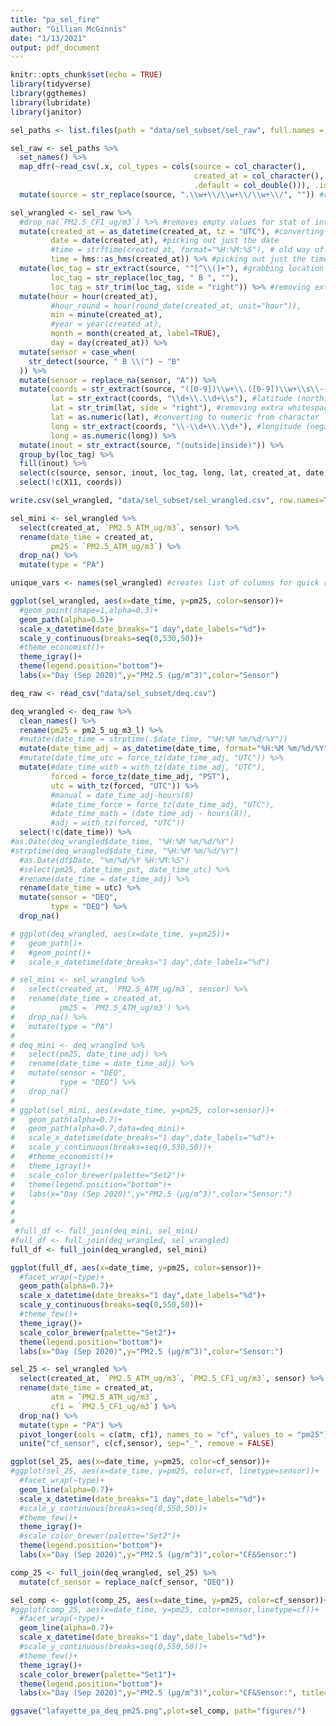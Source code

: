 ```yaml
---
title: "pa_sel_fire"
author: "Gillian McGinnis"
date: "1/13/2021"
output: pdf_document
---
```


```r
knitr::opts_chunk$set(echo = TRUE)
library(tidyverse)
library(ggthemes)
library(lubridate)
library(janitor)
```

```r
sel_paths <- list.files(path = "data/sel_subset/sel_raw", full.names = TRUE)

sel_raw <- sel_paths %>%
  set_names() %>%
  map_dfr(~read_csv(.x, col_types = cols(source = col_character(),
                                         created_at = col_character(),
                                         .default = col_double())), .id="source") %>%
  mutate(source = str_replace(source, ".\\w+\\/\\w+\\/\\w+\\/", "")) #removes filepath name
```

```r
sel_wrangled <- sel_raw %>%
  #drop_na(`PM2.5_CF1_ug/m3`) %>% #removes empty values for stat of interest
  mutate(created_at = as_datetime(created_at, tz = "UTC"), #converting from character to date time format; tz is in UTC
         date = date(created_at), #picking out just the date
         #time = strftime(created_at, format="%H:%M:%S"), # old way of picking time; outputs char
         time = hms::as_hms(created_at)) %>% #picking out just the time
  mutate(loc_tag = str_extract(source, "^[^\\(]+"), #grabbing location tag
         loc_tag = str_replace(loc_tag, " B ", ""),
         loc_tag = str_trim(loc_tag, side = "right")) %>% #removing extra whitespace
  mutate(hour = hour(created_at),
         #hour_round = hour(round_date(created_at, unit="hour")),
         min = minute(created_at),
         #year = year(created_at),
         month = month(created_at, label=TRUE),
         day = day(created_at)) %>%
  mutate(sensor = case_when(
    str_detect(source, " B \\(") ~ "B"
  )) %>%
  mutate(sensor = replace_na(sensor, "A")) %>%
  mutate(coords = str_extract(source, "([0-9])\\w+\\.([0-9])\\w+\\s\\-([0-9])\\w+\\.([0-9])\\w+"), #grabbing coord data
         lat = str_extract(coords, "\\d+\\.\\d+\\s"), #latitude (north)
         lat = str_trim(lat, side = "right"), #removing extra whitespace
         lat = as.numeric(lat), #converting to numeric from character
         long = str_extract(coords, "\\-\\d+\\.\\d+"), #longitude (negative here, so west)
         long = as.numeric(long)) %>%
  mutate(inout = str_extract(source, "(outside|inside)")) %>%
  group_by(loc_tag) %>%
  fill(inout) %>%
  select(c(source, sensor, inout, loc_tag, long, lat, created_at, date, time, month, day, hour, min, everything())) %>%
  select(!c(X11, coords))

write.csv(sel_wrangled, "data/sel_subset/sel_wrangled.csv", row.names=TRUE)

sel_mini <- sel_wrangled %>%
  select(created_at, `PM2.5_ATM_ug/m3`, sensor) %>%
  rename(date_time = created_at,
         pm25 = `PM2.5_ATM_ug/m3`) %>%
  drop_na() %>%
  mutate(type = "PA")

unique_vars <- names(sel_wrangled) #creates list of columns for quick reference
```

```r
ggplot(sel_wrangled, aes(x=date_time, y=pm25, color=sensor))+
  #geom_point(shape=1,alpha=0.3)+
  geom_path(alpha=0.5)+
  scale_x_datetime(date_breaks="1 day",date_labels="%d")+
  scale_y_continuous(breaks=seq(0,530,50))+
  #theme_economist()+
  theme_igray()+
  theme(legend.position="bottom")+
  labs(x="Day (Sep 2020)",y="PM2.5 (µg/m^3)",color="Sensor")
```

```r
deq_raw <- read_csv("data/sel_subset/deq.csv")

deq_wrangled <- deq_raw %>%
  clean_names() %>%
  rename(pm25 = pm2_5_ug_m3_l) %>%
  #mutate(date_time = strptime(.$date_time, "%H:%M %m/%d/%Y"))
  mutate(date_time_adj = as_datetime(date_time, format="%H:%M %m/%d/%Y", tz = "UTC")) %>% #data is actually in PST. I don't know why lubridate will incorrectly convert the time zones.
  #mutate(date_time_utc = force_tz(date_time_adj, "UTC")) %>%
  mutate(#date_time_with = with_tz(date_time_adj, "UTC"),
         forced = force_tz(date_time_adj, "PST"),
         utc = with_tz(forced, "UTC")) %>%
         #manual = date_time_adj-hours(8)
         #date_time_force = force_tz(date_time_adj, "UTC"),
         #date_time_math = (date_time_adj - hours(8)),
         #adj = with_tz(forced, "UTC"))
  select(!c(date_time)) %>%
#as.Date(deq_wrangled$date_time, "%H:%M %m/%d/%Y")
#strptime(deq_wrangled$date_time, "%H:%M %m/%d/%Y")
  #as.Date(df$Date, "%m/%d/%Y %H:%M:%S")
  #select(pm25, date_time_pst, date_time_utc) %>%
  #rename(date_time = date_time_adj) %>%
  rename(date_time = utc) %>%
  mutate(sensor = "DEQ",
         type = "DEQ") %>%
  drop_na()

# ggplot(deq_wrangled, aes(x=date_time, y=pm25))+
#   geom_path()+
#   #geom_point()+
#   scale_x_datetime(date_breaks="1 day",date_labels="%d")
```

```r
# sel_mini <- sel_wrangled %>%
#   select(created_at, `PM2.5_ATM_ug/m3`, sensor) %>%
#   rename(date_time = created_at,
#          pm25 = `PM2.5_ATM_ug/m3`) %>%
#   drop_na() %>%
#   mutate(type = "PA")
# 
# deq_mini <- deq_wrangled %>%
#   select(pm25, date_time_adj) %>%
#   rename(date_time = date_time_adj) %>%
#   mutate(sensor = "DEQ",
#          type = "DEQ") %>%
#   drop_na()
# 
# ggplot(sel_mini, aes(x=date_time, y=pm25, color=sensor))+
#   geom_path(alpha=0.7)+
#   geom_path(alpha=0.7,data=deq_mini)+
#   scale_x_datetime(date_breaks="1 day",date_labels="%d")+
#   scale_y_continuous(breaks=seq(0,530,50))+
#   #theme_economist()+
#   theme_igray()+
#   scale_color_brewer(palette="Set2")+
#   theme(legend.position="bottom")+
#   labs(x="Day (Sep 2020)",y="PM2.5 (µg/m^3)",color="Sensor:")
# 
# 
# 
 #full_df <- full_join(deq_mini, sel_mini)
#full_df <- full_join(deq_wrangled, sel_wrangled)
full_df <- full_join(deq_wrangled, sel_mini)

ggplot(full_df, aes(x=date_time, y=pm25, color=sensor))+
  #facet_wrap(~type)+
  geom_path(alpha=0.7)+
  scale_x_datetime(date_breaks="1 day",date_labels="%d")+
  scale_y_continuous(breaks=seq(0,550,50))+
  #theme_few()+
  theme_igray()+
  scale_color_brewer(palette="Set2")+
  theme(legend.position="bottom")+
  labs(x="Day (Sep 2020)",y="PM2.5 (µg/m^3)",color="Sensor:")
```

```r
sel_25 <- sel_wrangled %>%
  select(created_at, `PM2.5_ATM_ug/m3`, `PM2.5_CF1_ug/m3`, sensor) %>%
  rename(date_time = created_at,
         atm = `PM2.5_ATM_ug/m3`,
         cf1 = `PM2.5_CF1_ug/m3`) %>%
  drop_na() %>%
  mutate(type = "PA") %>%
  pivot_longer(cols = c(atm, cf1), names_to = "cf", values_to = "pm25") %>%
  unite("cf_sensor", c(cf,sensor), sep="_", remove = FALSE)

ggplot(sel_25, aes(x=date_time, y=pm25, color=cf_sensor))+
#ggplot(sel_25, aes(x=date_time, y=pm25, color=cf, linetype=sensor))+
  #facet_wrap(~type)+
  geom_line(alpha=0.7)+
  scale_x_datetime(date_breaks="1 day",date_labels="%d")+
  #scale_y_continuous(breaks=seq(0,550,50))+
  #theme_few()+
  theme_igray()+
  #scale_color_brewer(palette="Set2")+
  theme(legend.position="bottom")+
  labs(x="Day (Sep 2020)",y="PM2.5 (µg/m^3)",color="CF&Sensor:")
```

```r
comp_25 <- full_join(deq_wrangled, sel_25) %>%
  mutate(cf_sensor = replace_na(cf_sensor, "DEQ"))

sel_comp <- ggplot(comp_25, aes(x=date_time, y=pm25, color=cf_sensor))+
#ggplot(comp_25, aes(x=date_time, y=pm25, color=sensor,linetype=cf))+
  #facet_wrap(~type)+
  geom_line(alpha=0.7)+
  scale_x_datetime(date_breaks="1 day",date_labels="%d")+
  #scale_y_continuous(breaks=seq(0,550,50))+
  #theme_few()+
  theme_igray()+
  scale_color_brewer(palette="Set1")+
  theme(legend.position="bottom")+
  labs(x="Day (Sep 2020)",y="PM2.5 (µg/m^3)",color="CF&Sensor:", title="Comparing PM2.5 values for DEQ vs. PA sensors\nduring September 2020 fires")

ggsave("lafayette_pa_deq_pm25.png",plot=sel_comp, path="figures/")
```


